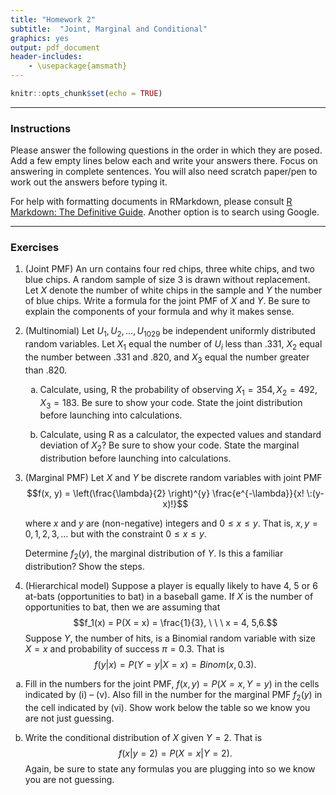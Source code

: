 ```yaml
---
title: "Homework 2"
subtitle:  "Joint, Marginal and Conditional"
graphics: yes
output: pdf_document
header-includes:
    - \usepackage{amsmath}
---
```


```r
knitr::opts_chunk$set(echo = TRUE)
```

* * * 
### Instructions

Please answer the following questions in the order in which they are posed. Add a few empty lines below each and write your answers there. Focus on answering in complete sentences. You will also need scratch paper/pen to work out the answers before typing it.

For help with formatting documents in RMarkdown, please consult [R Markdown: The Definitive Guide](https://bookdown.org/yihui/rmarkdown/). Another option is to search using Google. 

* * *

### Exercises 

1. (Joint PMF) An urn contains four red chips, three white chips,
and two blue chips. A random sample of size 3 is drawn
without replacement. Let $X$ denote the number of white
chips in the sample and $Y$ the number of blue chips. Write
a formula for the joint PMF of $X$ and $Y$. Be sure to explain the components of your formula and why it makes sense. 

   \emph{Hint: You will first want to make a table on scratch paper to understand the possible values for $x$ and $y$ and their corresponding probabilities. Then the formula for the PMF will be evident}


2. (Multinomial) Let $U_1,U_2, . . . ,U_{1029}$ be independent
uniformly distributed random variables. Let $X_1$ equal the number of $U_i$ less than
.331, $X_2$ equal the number between .331 and .820, and $X_3$ equal the number greater than .820.


   a. Calculate, using, R the probability of observing $X_1 = 354, X_2 = 492, X_3 = 183$. Be sure to show your code. State the joint distribution before launching into calculations. 
   
   b. Calculate, using R as a calculator, the expected values and standard deviation of $X_2$? Be sure to show your code. State the marginal distribution before launching into calculations.
   
3. (Marginal PMF) Let $X$ and $Y$ be discrete random variables with joint PMF 
$$f(x, y) = \left(\frac{\lambda}{2} \right)^{y} \frac{e^{-\lambda}}{x! \:(y-x)!}$$

   where $x$ and $y$ are (non-negative) integers and $0 \leq x \leq y$. That is, $x, y = 0, 1, 2, 3, \dots$ but with the constraint $0 \leq x \leq y$.

   Determine $f_2(y)$, the marginal distribution of $Y$. Is this a familiar distribution? Show the steps.
   
      \emph{Hint: you will need to use the Binomial theorem with a = 1 and b = 1 to perform the summation over $x$. }  

4. (Hierarchical model) Suppose a player is equally likely to have 4, 5 or 6 at-bats (opportunities to bat) in a baseball game. If $X$ is the number of opportunities to bat, then we are assuming that
$$f_1(x) = P(X = x) = \frac{1}{3}, \ \ \ x = 4, 5,6.$$
Suppose $Y$, the number of hits, is a Binomial random variable with size $X = x$ and probability of success $\pi=0.3$. That is 
$$f(y|x) = P(Y = y | X = x) = Binom(x, 0.3).$$
 
a. Fill in the numbers for the joint PMF, $f(x,y) = P(X = x, Y = y)$ in the cells indicated by (i) -- (v). Also fill in the number for the marginal PMF $f_2(y)$ in the cell indicated by (vi). Show work below the table so we know you are not just guessing.

\begin{table}[h]
\centering
\begin{tabular}{||c|c|c|c|c|c|c|c||} \hline
& \multicolumn{7}{c||}{$y$} \\ \hline
$x$ & 0 & 1 & 2 & 3 & 4 & 5 & 6  \\ \hline
4 & \hspace*{0.2in} & \hspace*{0.2in} & (i) & \hspace*{0.2in}& (ii) & (iii) & \\ \hline \hline
5 & & & (iv) & & & &  \\ \hline  \hline
6 & & & (v) & & & &   \\ \hline \hline
$f_2(y)$ & & & (vi) & & & & \\ \hline
\end{tabular}
\end{table}



b. Write the conditional distribution of $X$ given $Y=2$. That is $$f(x|y=2) = P(X = x | Y = 2).$$ Again, be sure to state any formulas you are plugging into so we know you are not guessing.
